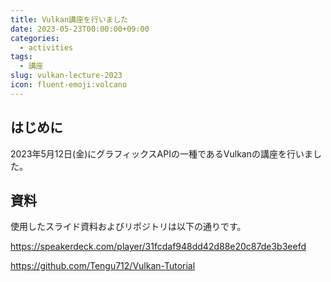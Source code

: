 ```yaml
---
title: Vulkan講座を行いました
date: 2023-05-23T00:00:00+09:00
categories:
  - activities
tags:
  - 講座
slug: vulkan-lecture-2023
icon: fluent-emoji:volcano
---
```


## はじめに

2023年5月12日(金)にグラフィックスAPIの一種であるVulkanの講座を行いました。

## 資料

使用したスライド資料およびリポジトリは以下の通りです。

https://speakerdeck.com/player/31fcdaf948dd42d88e20c87de3b3eefd

https://github.com/Tengu712/Vulkan-Tutorial
